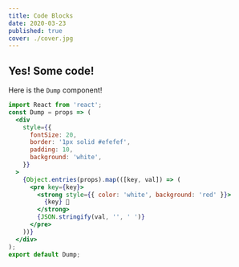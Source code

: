 ```yaml
---
title: Code Blocks
date: 2020-03-23
published: true
cover: ./cover.jpg
---
```


## Yes! Some code!
Here is the `Dump` component!
```jsx
import React from 'react';
const Dump = props => (
  <div
    style={{
      fontSize: 20,
      border: '1px solid #efefef',
      padding: 10,
      background: 'white',
    }}
  >
    {Object.entries(props).map(([key, val]) => (
      <pre key={key}>
        <strong style={{ color: 'white', background: 'red' }}>
          {key} 💩
        </strong>
        {JSON.stringify(val, '', ' ')}
      </pre>
    ))}
  </div>
);
export default Dump;
```